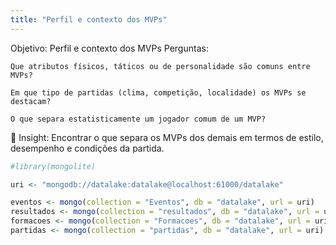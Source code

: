 ```yaml
---
title: "Perfil e contexto dos MVPs"
---
```


Objetivo: Perfil e contexto dos MVPs
Perguntas:

    Que atributos físicos, táticos ou de personalidade são comuns entre MVPs?

    Em que tipo de partidas (clima, competição, localidade) os MVPs se destacam?

    O que separa estatisticamente um jogador comum de um MVP?
    
📌 Insight: Encontrar o que separa os MVPs dos demais em termos de estilo, desempenho e condições da partida.

```r
#library(mongolite)

uri <- "mongodb://datalake:datalake@localhost:61000/datalake"

eventos <- mongo(collection = "Eventos", db = "datalake", url = uri)
resultados <- mongo(collection = "resultados", db = "datalake", url = uri)
formacoes <- mongo(collection = "Formacoes", db = "datalake", url = uri)
partidas <- mongo(collection = "partidas", db = "datalake", url = uri)
```

